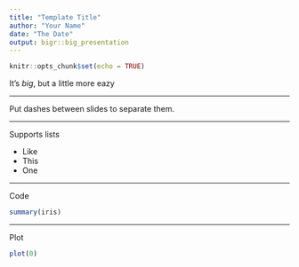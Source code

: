 ```yaml
---
title: "Template Title"
author: "Your Name"
date: "The Date"
output: bigr::big_presentation
---
```


```r
knitr::opts_chunk$set(echo = TRUE)
```

It's _big_, but a little more eazy

---

Put dashes between slides to separate them.

---

Supports lists

* Like
* This
* One

---

Code

```r
summary(iris)
```

---

Plot

```r
plot(0)
```
